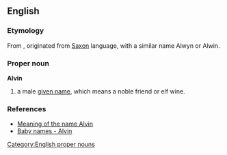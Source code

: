 ==English==
===Etymology===
From {{OE.}}, originated from [[Saxon]] language, with a similar name Alwyn or Alwin.

===Proper noun===
[[Category:English proper nouns]]
'''Alvin'''
# a male [[given name]], which means a noble friend or elf wine. 

===References===
* [http://baby-names.adoption.com/search/Alvin.html Meaning of the name Alvin]
* [http://www.weddingvendors.com/baby-names/letter/a/page-9/ Baby names - Alvin]

{{stub}}